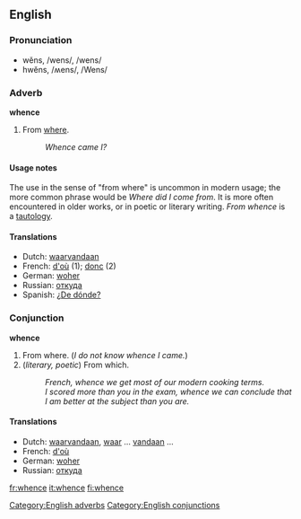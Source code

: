 ==English==

===Pronunciation===
*wĕns, /wens/, /wens/
*hwĕns, /ʍens/, /Wens/

===Adverb===
'''whence'''

# From [[where]].
#: ''Whence came I?''

====Usage notes====
The use in the sense of "from where" is uncommon in modern usage; the more common phrase would be ''Where did I come from''.  It is more often encountered in older works, or in poetic or literary writing.  ''From whence'' is a [[tautology]].

====Translations====
*Dutch: [[waarvandaan]]
*French: [[d'où]] (1); [[donc]] (2)
*German: [[woher]]
*Russian: [[откуда]]
*Spanish: [[¿De dónde?]]

===Conjunction===
'''whence'''

# From where.  (''I do not know whence I came.'')
# (''literary, poetic'') From which.
#: ''French, whence we get most of our modern cooking terms.''
#: ''I scored more than you in the exam, whence we can conclude that I am better at the subject than you are.''

====Translations====
*Dutch: [[waarvandaan]], [[waar]] ... [[vandaan]] ...
*French: [[d'où]]
*German: [[woher]]
*Russian: [[откуда]]

[[Category:English adverbs]]
[[Category:English conjunctions]]

[[fr:whence]]
[[it:whence]]
[[fi:whence]]